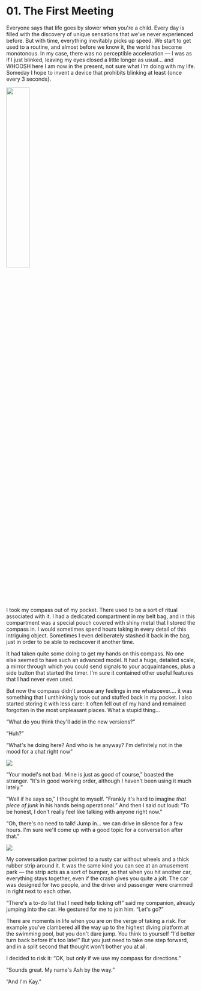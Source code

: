 

# 01. The First Meeting

Everyone says that life goes by slower when you're a child. Every day is filled with the discovery
of unique sensations that we've never experienced before. But with time, everything inevitably picks
up speed. We start to get used to a routine, and almost before we know it, the world has become
monotonous. In my case, there was no perceptible acceleration — I was as if I just blinked, leaving
my eyes closed a little longer as usual... and WHOOSH here I am now in the present, not sure what
I'm doing with my life. Someday I hope to invent a device that prohibits blinking at least
{<TV video="-01-XBHXFq8">once every 3 seconds</TV>}.

<Image src={picOne} float="right" width="35%" />

I took my compass out of my pocket. There used to be a sort of ritual associated with it. I had a
dedicated compartment in my belt bag, and in this compartment was a special pouch covered with shiny
metal that I stored the compass in. I would sometimes spend hours taking in every detail of this
intriguing object. Sometimes I even deliberately stashed it back in the bag, just in order to be
able to rediscover it another time.

It had taken quite some doing to get my hands on this compass. No one else seemed to have such an
advanced model. It had a huge, detailed scale, a mirror through which you could send signals to your
acquaintances, plus a side button that started the timer. I'm sure it contained other useful
features that I had never even used. <Gem oct={3} />

But now the compass didn't arouse any feelings in me whatsoever…. it was something that I
unthinkingly took out and stuffed back in my pocket. I also started storing it with less care: it
often fell out of my hand and remained forgotten in the most unpleasant places. What a stupid thing…

“What do you think they'll add in the new versions?”

“Huh?”

“What's he doing here? And who is he anyway? I'm definitely not in the mood for a chat right now”

<Image src={picTwo} />

“Your model's not bad. Mine is just as good of course,” boasted the stranger. “It's in good working
order, although I haven't been using it much lately.”

“Well if he says so,” I thought to myself. “Frankly it's hard to imagine _that piece of junk_ in his
hands being operational.” And then I said out loud: “To be honest, I don't really feel like talking
with anyone right now.”

“Oh, there's no need to talk! Jump in… we can drive in silence for a few hours. I'm sure we'll come
up with a good topic for a conversation after that.”

<Image src={picThree} />

My conversation partner pointed to a rusty car without wheels and a thick rubber strip around it. It
was the same kind you can see at an amusement park — the strip acts as a sort of bumper, so that
when you hit another car, everything stays together, even if the crash gives you quite a jolt. The
car was designed for two people, and the driver and passenger were crammed in right next to each
other.

“There's a to-do list that I need help ticking off” said my companion, already jumping into the car.
He gestured for me to join him. <Gem oct={0} /> “Let's go?”

There are moments in life when you are on the verge of taking a risk. For example you've clambered
all the way up to the highest diving platform at the swimming pool, but you don't dare jump. You
think to yourself “I'd better turn back before it's too late!” But you just need to take one step
forward, and in a split second that thought won't bother you at all.

I decided to risk it: “OK, but only if we use my compass for directions.”

“Sounds great. My name's Ash by the way.”

“And I'm Kay.”
